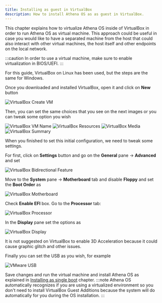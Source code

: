 ```yaml
---
title: Installing as guest in VirtualBox
description: How to install Athena OS as as guest in VirtualBox.
---
```


This chapter explains how to virtualize Athena OS inside of VirtualBox in order to run Athena OS as virtual machine. This approach could be useful in case you would like to have a separated machine from the host that could also interact with other virtual machines, the host itself and other endpoints on the local network.

:::caution
In order to use a virtual machine, make sure to enable virtualization in BIOS/UEFI.
:::

For this guide, VirtualBox on Linux has been used, but the steps are the same for Windows.

Once you downloaded and installed VirtualBox, open it and click on **New** button

![VirtualBox Create VM](@assets/images/vbox-create.png)

Then, you can set the same choices that you see on the next images or you can tweak some option you wish

![VirtualBox VM Name](@assets/images/vbox-vmname.png)
![VirtualBox Resources](@assets/images/vbox-resources.png)
![VirtualBox Media](@assets/images/vbox-media.png)
![VirtualBox Summary](@assets/images/vbox-summary.png)

When you finished to set this initial configuration, we need to tweak some settings.

For first, click on **Settings** button and go on the **General** pane -> **Advanced** and set

![VirtualBox Bidirectional Feature](@assets/images/vbox-bidirectional.png)


Move to the **System** pane -> **Motherboard** tab and disable **Floppy** and set the **Boot Order** as

![VirtualBox Motherboard](@assets/images/vbox-motherboard.png)

Check **Enable EFI** box. Go to the **Processor** tab:

![VirtualBox Processor](@assets/images/vbox-processor.png)

In the **Display** pane set the options as

![VirtualBox Display](@assets/images/vbox-display.png)

It is not suggested on VirtualBox to enable 3D Acceleration because it could cause graphic glitch and other issues.

Finally you can set the USB as you wish, for example

![VMware USB](@assets/images/vbox-usb.png)

Save changes and run the virtual machine and install Athena OS as explained in [Installing as single boot](/en/installation/install-single-boot/) chapter.
:::note
Athena OS automatically recognizes if you are using a virtualized environment so you don't need to install VirtualBox Guest Additions because the system will do automatically for you during the OS installation.
:::

<ImageComponent />
